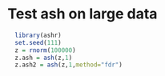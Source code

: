 # Test ash on large data

```r
  library(ashr)
  set.seed(111)
  z = rnorm(100000)
  z.ash = ash(z,1)
  z.ash2 = ash(z,1,method="fdr")
```



